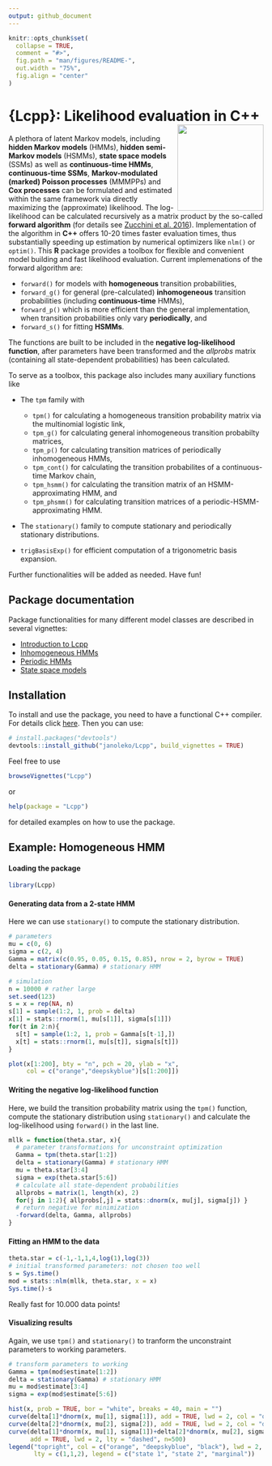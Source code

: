 ```yaml
---
output: github_document
---
```


```r
knitr::opts_chunk$set(
  collapse = TRUE,
  comment = "#>",
  fig.path = "man/figures/README-",
  out.width = "75%",
  fig.align = "center"
)
```

# {Lcpp}: Likelihood evaluation in C++ <img src="man/figures/Lcpp_logo_new.png" align="right" height=170>

A plethora of latent Markov models, including **hidden Markov models** (HMMs), **hidden semi-Markov models** (HSMMs), **state space models** (SSMs) as well as **continuous-time HMMs**, **continuous-time SSMs**, **Markov-modulated (marked) Poisson processes** (MMMPPs) and **Cox processes** can be formulated and estimated within the same framework via directly maximizing the (approximate) likelihood. The log-likelihood can be calculated recursively as a matrix product by the so-called **forward algorithm** (for details see
<a href="https://teuder.github.io/rcpp4everyone_en/020_install.html" target="_blank">Zucchini et al. 2016</a>).
Implementation of the algorithm in **C++** offers 10-20 times faster evaluation times, thus substantially speeding up estimation by numerical optimizers like `nlm()` or `optim()`. This **R** package provides a toolbox for flexible and convenient model building and fast likelihood evaluation. Current implemenations of the forward algorithm are:

* `forward()` for models with **homogeneous** transition probabilities,
* `forward_g()` for general (pre-calculated) **inhomogeneous** transition probabilities (including **continuous-time** HMMs),
* `forward_p()` which is more efficient than the general implementation, when transition probabilities only vary **periodically**, and
* `forward_s()` for fitting **HSMMs**.

The functions are built to be included in the **negative log-likelihood function**, after parameters have been transformed and the *allprobs* matrix (containing all state-dependent probabilities) has been calculated. 

To serve as a toolbox, this package also includes many auxiliary functions like

* The `tpm` family with
  + `tpm()` for calculating a homogeneous transition probability matrix via the multinomial logistic link, 
  + `tpm_g()` for calculating general inhomogeneous transition probabilty matrices, 
  + `tpm_p()` for calculating transition matrices of periodically inhomogeneous HMMs,
  + `tpm_cont()` for calculating the transition probabilites of a continuous-time     Markov chain,
  + `tpm_hsmm()` for calculating the transition matrix of an HSMM-approximating HMM, and
  + `tpm_phsmm()` for calculating transition matrices of a             periodic-HSMM-approximating HMM.

* The `stationary()` family to compute stationary and periodically stationary distributions.

* `trigBasisExp()` for efficient computation of a trigonometric basis expansion.

Further functionalities will be added as needed. Have fun!

## Package documentation

Package functionalities for many different model classes are described in several vignettes:

* [Introduction to Lcpp](https://github.com/janoleko/Lcpp/tree/main/vignettes/Intro_to_Lcpp.pdf)
* [Inhomogeneous HMMs](https://github.com/janoleko/Lcpp/tree/main/vignettes/Inhomogeneous_HMM.pdf)
* [Periodic HMMs](https://github.com/janoleko/Lcpp/tree/main/vignettes/Periodic_HMM.pdf)
* [State space models](https://github.com/janoleko/Lcpp/tree/main/vignettes/State_space_models.pdf)

## Installation

To install and use the package, you need to have a functional C++ compiler. For details click
<a href="https://teuder.github.io/rcpp4everyone_en/020_install.html" target="_blank">here</a>. Then you can use:
```r
# install.packages("devtools")
devtools::install_github("janoleko/Lcpp", build_vignettes = TRUE)
```

Feel free to use
```r
browseVignettes("Lcpp")
```
or
```r
help(package = "Lcpp")
```

for detailed examples on how to use the package.

## Example: Homogeneous HMM

#### Loading the package
```r
library(Lcpp)
```


#### Generating data from a 2-state HMM
Here we can use `stationary()` to compute the stationary distribution.
```r
# parameters
mu = c(0, 6)
sigma = c(2, 4)
Gamma = matrix(c(0.95, 0.05, 0.15, 0.85), nrow = 2, byrow = TRUE)
delta = stationary(Gamma) # stationary HMM

# simulation
n = 10000 # rather large
set.seed(123)
s = x = rep(NA, n)
s[1] = sample(1:2, 1, prob = delta)
x[1] = stats::rnorm(1, mu[s[1]], sigma[s[1]])
for(t in 2:n){
  s[t] = sample(1:2, 1, prob = Gamma[s[t-1],])
  x[t] = stats::rnorm(1, mu[s[t]], sigma[s[t]])
}

plot(x[1:200], bty = "n", pch = 20, ylab = "x", 
     col = c("orange","deepskyblue")[s[1:200]])
```

#### Writing the negative log-likelihood function
Here, we build the transition probability matrix using the `tpm()` function, compute the stationary distribution using `stationary()` and calculate the log-likelihood using `forward()` in the last line.
```r
mllk = function(theta.star, x){
  # parameter transformations for unconstraint optimization
  Gamma = tpm(theta.star[1:2])
  delta = stationary(Gamma) # stationary HMM
  mu = theta.star[3:4]
  sigma = exp(theta.star[5:6])
  # calculate all state-dependent probabilities
  allprobs = matrix(1, length(x), 2)
  for(j in 1:2){ allprobs[,j] = stats::dnorm(x, mu[j], sigma[j]) }
  # return negative for minimization
  -forward(delta, Gamma, allprobs)
}
```

#### Fitting an HMM to the data
```r
theta.star = c(-1,-1,1,4,log(1),log(3)) 
# initial transformed parameters: not chosen too well
s = Sys.time()
mod = stats::nlm(mllk, theta.star, x = x)
Sys.time()-s
```
Really fast for 10.000 data points!

#### Visualizing results
Again, we use `tpm()` and `stationary()` to tranform the unconstraint parameters to working parameters.
```r
# transform parameters to working
Gamma = tpm(mod$estimate[1:2])
delta = stationary(Gamma) # stationary HMM
mu = mod$estimate[3:4]
sigma = exp(mod$estimate[5:6])

hist(x, prob = TRUE, bor = "white", breaks = 40, main = "")
curve(delta[1]*dnorm(x, mu[1], sigma[1]), add = TRUE, lwd = 2, col = "orange", n=500)
curve(delta[2]*dnorm(x, mu[2], sigma[2]), add = TRUE, lwd = 2, col = "deepskyblue", n=500)
curve(delta[1]*dnorm(x, mu[1], sigma[1])+delta[2]*dnorm(x, mu[2], sigma[2]),
      add = TRUE, lwd = 2, lty = "dashed", n=500)
legend("topright", col = c("orange", "deepskyblue", "black"), lwd = 2, bty = "n",
       lty = c(1,1,2), legend = c("state 1", "state 2", "marginal"))
```